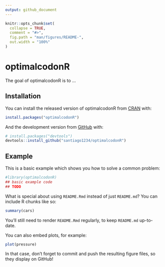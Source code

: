 ```yaml
---
output: github_document
---
```


<!-- README.md is generated from README.Rmd. Please edit that file -->

```r
knitr::opts_chunk$set(
  collapse = TRUE,
  comment = "#>",
  fig.path = "man/figures/README-",
  out.width = "100%"
)
```

# optimalcodonR

<!-- badges: start -->
<!-- badges: end -->

The goal of optimalcodonR is to ...

## Installation

You can install the released version of optimalcodonR from [CRAN](https://CRAN.R-project.org) with:

``` r
install.packages("optimalcodonR")
```

And the development version from [GitHub](https://github.com/) with:

``` r
# install.packages("devtools")
devtools::install_github("santiago1234/optimalcodonR")
```
## Example

This is a basic example which shows you how to solve a common problem:

```r
#library(optimalcodonR)
## basic example code
## TODO
```

What is special about using `README.Rmd` instead of just `README.md`? You can include R chunks like so:

```r
summary(cars)
```

You'll still need to render `README.Rmd` regularly, to keep `README.md` up-to-date.

You can also embed plots, for example:

```r
plot(pressure)
```

In that case, don't forget to commit and push the resulting figure files, so they display on GitHub!

